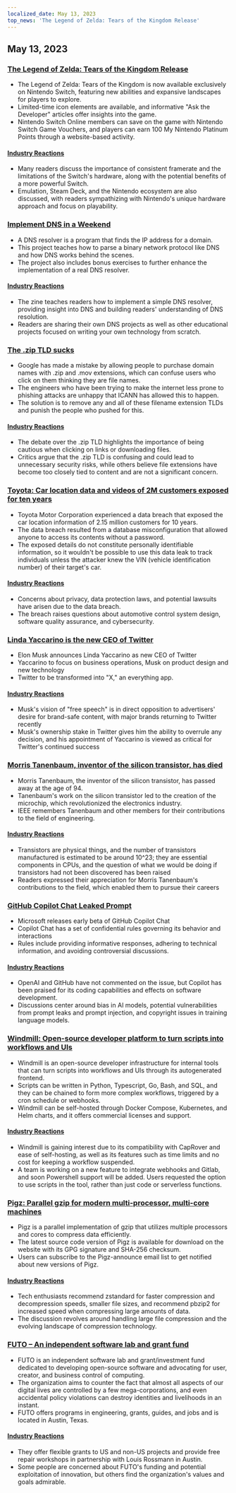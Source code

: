 ```yaml
---
localized_date: May 13, 2023
top_news: 'The Legend of Zelda: Tears of the Kingdom Release'
---
```




<CallToAction />

<Steps>

## May 13, 2023

### [The Legend of Zelda: Tears of the Kingdom Release](https://www.zelda.com/tears-of-the-kingdom/)

- The Legend of Zelda: Tears of the Kingdom is now available exclusively on Nintendo Switch, featuring new abilities and expansive landscapes for players to explore.
- Limited-time icon elements are available, and informative "Ask the Developer" articles offer insights into the game.
- Nintendo Switch Online members can save on the game with Nintendo Switch Game Vouchers, and players can earn 100 My Nintendo Platinum Points through a website-based activity.

#### [Industry Reactions](http://news.ycombinator.com/item?id=35912318)

- Many readers discuss the importance of consistent framerate and the limitations of the Switch's hardware, along with the potential benefits of a more powerful Switch.
- Emulation, Steam Deck, and the Nintendo ecosystem are also discussed, with readers sympathizing with Nintendo's unique hardware approach and focus on playability.

### [Implement DNS in a Weekend](https://implement-dns.wizardzines.com/)

- A DNS resolver is a program that finds the IP address for a domain.
- This project teaches how to parse a binary network protocol like DNS and how DNS works behind the scenes.
- The project also includes bonus exercises to further enhance the implementation of a real DNS resolver.

#### [Industry Reactions](http://news.ycombinator.com/item?id=35916064)

- The zine teaches readers how to implement a simple DNS resolver, providing insight into DNS and building readers' understanding of DNS resolution.
- Readers are sharing their own DNS projects as well as other educational projects focused on writing your own technology from scratch.

### [The .zip TLD sucks](https://financialstatement.zip/)

- Google has made a mistake by allowing people to purchase domain names with .zip and .mov extensions, which can confuse users who click on them thinking they are file names.
- The engineers who have been trying to make the internet less prone to phishing attacks are unhappy that ICANN has allowed this to happen.
- The solution is to remove any and all of these filename extension TLDs and punish the people who pushed for this.

#### [Industry Reactions](http://news.ycombinator.com/item?id=35920336)

- The debate over the .zip TLD highlights the importance of being cautious when clicking on links or downloading files.
- Critics argue that the .zip TLD is confusing and could lead to unnecessary security risks, while others believe file extensions have become too closely tied to content and are not a significant concern.

### [Toyota: Car location data and videos of 2M customers exposed for ten years](https://www.bleepingcomputer.com/news/security/toyota-car-location-data-of-2-million-customers-exposed-for-ten-years/)

- Toyota Motor Corporation experienced a data breach that exposed the car location information of 2.15 million customers for 10 years.
- The data breach resulted from a database misconfiguration that allowed anyone to access its contents without a password.
- The exposed details do not constitute personally identifiable information, so it wouldn't be possible to use this data leak to track individuals unless the attacker knew the VIN (vehicle identification number) of their target's car.

#### [Industry Reactions](http://news.ycombinator.com/item?id=35919133)

- Concerns about privacy, data protection laws, and potential lawsuits have arisen due to the data breach.
- The breach raises questions about automotive control system design, software quality assurance, and cybersecurity.

### [Linda Yaccarino is the new CEO of Twitter](https://twitter.com/elonmusk/status/1657050349608501249)

- Elon Musk announces Linda Yaccarino as new CEO of Twitter
- Yaccarino to focus on business operations, Musk on product design and new technology
- Twitter to be transformed into "X," an everything app.

#### [Industry Reactions](http://news.ycombinator.com/item?id=35917912)

- Musk's vision of "free speech" is in direct opposition to advertisers' desire for brand-safe content, with major brands returning to Twitter recently
- Musk's ownership stake in Twitter gives him the ability to overrule any decision, and his appointment of Yaccarino is viewed as critical for Twitter's continued success

### [Morris Tanenbaum, inventor of the silicon transistor, has died](https://spectrum.ieee.org/in-memoriam-may-2023)

- Morris Tanenbaum, the inventor of the silicon transistor, has passed away at the age of 94.
- Tanenbaum's work on the silicon transistor led to the creation of the microchip, which revolutionized the electronics industry.
- IEEE remembers Tanenbaum and other members for their contributions to the field of engineering.

#### [Industry Reactions](http://news.ycombinator.com/item?id=35920261)

- Transistors are physical things, and the number of transistors manufactured is estimated to be around 10^23; they are essential components in CPUs, and the question of what we would be doing if transistors had not been discovered has been raised
- Readers expressed their appreciation for Morris Tanenbaum's contributions to the field, which enabled them to pursue their careers

### [GitHub Copilot Chat Leaked Prompt](https://twitter.com/marvinvonhagen/status/1657060506371346432)

- Microsoft releases early beta of GitHub Copilot Chat
- Copilot Chat has a set of confidential rules governing its behavior and interactions
- Rules include providing informative responses, adhering to technical information, and avoiding controversial discussions.

#### [Industry Reactions](http://news.ycombinator.com/item?id=35921375)

- OpenAI and GitHub have not commented on the issue, but Copilot has been praised for its coding capabilities and effects on software development.
- Discussions center around bias in AI models, potential vulnerabilities from prompt leaks and prompt injection, and copyright issues in training language models.

### [Windmill: Open-source developer platform to turn scripts into workflows and UIs](https://github.com/windmill-labs/windmill)

- Windmill is an open-source developer infrastructure for internal tools that can turn scripts into workflows and UIs through its autogenerated frontend.
- Scripts can be written in Python, Typescript, Go, Bash, and SQL, and they can be chained to form more complex workflows, triggered by a cron schedule or webhooks.
- Windmill can be self-hosted through Docker Compose, Kubernetes, and Helm charts, and it offers commercial licenses and support.

#### [Industry Reactions](http://news.ycombinator.com/item?id=35920082)

- Windmill is gaining interest due to its compatibility with CapRover and ease of self-hosting, as well as its features such as time limits and no cost for keeping a workflow suspended.
- A team is working on a new feature to integrate webhooks and Gitlab, and soon Powershell support will be added. Users requested the option to use scripts in the tool, rather than just code or serverless functions.

### [Pigz: Parallel gzip for modern multi-processor, multi-core machines](https://zlib.net/pigz/)

- Pigz is a parallel implementation of gzip that utilizes multiple processors and cores to compress data efficiently.
- The latest source code version of Pigz is available for download on the website with its GPG signature and SHA-256 checksum.
- Users can subscribe to the Pigz-announce email list to get notified about new versions of Pigz.

#### [Industry Reactions](http://news.ycombinator.com/item?id=35914447)

- Tech enthusiasts recommend zstandard for faster compression and decompression speeds, smaller file sizes, and recommend pbzip2 for increased speed when compressing large amounts of data.
- The discussion revolves around handling large file compression and the evolving landscape of compression technology.

### [FUTO – An independent software lab and grant fund](https://futo.org/)

- FUTO is an independent software lab and grant/investment fund dedicated to developing open-source software and advocating for user, creator, and business control of computing.
- The organization aims to counter the fact that almost all aspects of our digital lives are controlled by a few mega-corporations, and even accidental policy violations can destroy identities and livelihoods in an instant.
- FUTO offers programs in engineering, grants, guides, and jobs and is located in Austin, Texas.

#### [Industry Reactions](http://news.ycombinator.com/item?id=35911406)

- They offer flexible grants to US and non-US projects and provide free repair workshops in partnership with Louis Rossmann in Austin.
- Some people are concerned about FUTO's funding and potential exploitation of innovation, but others find the organization's values and goals admirable.

</Steps>
